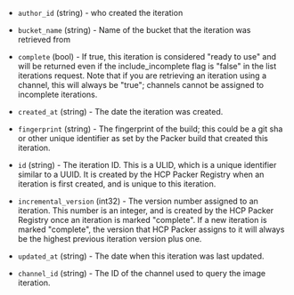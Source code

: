 <!-- Code generated from the comments of the DatasourceOutput struct in datasource/hcp-packer-iteration/data.go; DO NOT EDIT MANUALLY -->

- `author_id` (string) - who created the iteration

- `bucket_name` (string) - Name of the bucket that the iteration was retrieved from

- `complete` (bool) - If true, this iteration is considered "ready to use" and will be
  returned even if the include_incomplete flag is "false" in the
  list iterations request. Note that if you are retrieving an iteration
  using a channel, this will always be "true"; channels cannot be assigned
  to incomplete iterations.

- `created_at` (string) - The date the iteration was created.

- `fingerprint` (string) - The fingerprint of the build; this could be a git sha or other unique
  identifier as set by the Packer build that created this iteration.

- `id` (string) - The iteration ID. This is a ULID, which is a unique identifier similar
  to a UUID. It is created by the HCP Packer Registry when an iteration is
  first created, and is unique to this iteration.

- `incremental_version` (int32) - The version number assigned to an iteration. This number is an integer,
  and is created by the HCP Packer Registry once an iteration is
  marked "complete". If a new iteration is marked "complete", the version
  that HCP Packer assigns to it will always be the highest previous
  iteration version plus one.

- `updated_at` (string) - The date when this iteration was last updated.

- `channel_id` (string) - The ID of the channel used to query the image iteration.

<!-- End of code generated from the comments of the DatasourceOutput struct in datasource/hcp-packer-iteration/data.go; -->
